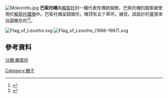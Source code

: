 [[File:Mokorotlo.jpg|thumb]]
'''巴索托帽'''為[[賴索托|賴索托]]的一種代表性傳統服飾，巴索托帽的圖案被使用於[[賴索托國旗|賴索托國旗]]中。巴索托帽呈圆锥形，帽顶有五个草环。據信，該設計的靈感來自圓錐形的{{link-en|奇洛恩山|Qiloane#Mount Qiloane}}<ref>{{cite web |url= http://mg.co.za/article/2015-09-04-thaba-bosiu-where-the-mountain-is-king |archivedate=1 October 2015 |last= Mzolo |first = Shoks|archiveurl=https://web.archive.org/web/20151001131747/http://mg.co.za/article/2015-09-04-thaba-bosiu-where-the-mountain-is-king |title=Thaba Bosiu: Where the mountain is king |url-status=live  |accessdate = 25 April 2016 |date = 4 September 2015|publisher=Mail & Guardian }}</ref><ref>{{cite web |first = Daniela |publisher = Tagesspiegel |url=http://www.tagesspiegel.de/berlin/stadtleben/mit-hut-und-reisepass-botschaften-in-berlin-laden-buerger-ein/1549232.html |title=Botschaften in Berlin laden Bürger ein |trans-title= Embassies in German welcome visitors | language=DE |last=Martens |archiveurl=https://web.archive.org/web/20130403115537/http://www.tagesspiegel.de/berlin/stadtleben/mit-hut-und-reisepass-botschaften-in-berlin-laden-buerger-ein/1549232.html  |accessdate=25 April 2016 |url-status=live |date=3 September 2009  |archivedate=3 April 2013 }}</ref>。

[[File:Flag_of_Lesotho.svg|right]]
[[File:Flag_of_Lesotho_(1966–1987).svg|right]]

==參考資料==
{{reflist}}

[[分類:賴索托|分類:賴索托]]
[[Category:帽子|Category:帽子]]